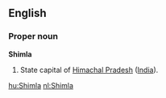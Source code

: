 ==English==
===Proper noun===
{{wikipedia}}
'''Shimla'''
#State capital of [[Himachal Pradesh]] ([[India]]).

[[hu:Shimla]]
[[nl:Shimla]]